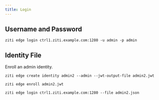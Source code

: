 ```yaml
---
title: Login
---
```


## Username and Password

```text
ziti edge login ctrl1.ziti.example.com:1280 -u admin -p admin
```

## Identity File

Enroll an admin identity.

```text title="Create an admin2 identity for certificate authentication"
ziti edge create identity admin2 --admin --jwt-output-file admin2.jwt
```

```text title="Copy token to the admin device and enroll"
ziti edge enroll admin2.jwt
```

```text
ziti edge login ctrl1.ziti.example.com:1280 --file admin2.json
```
